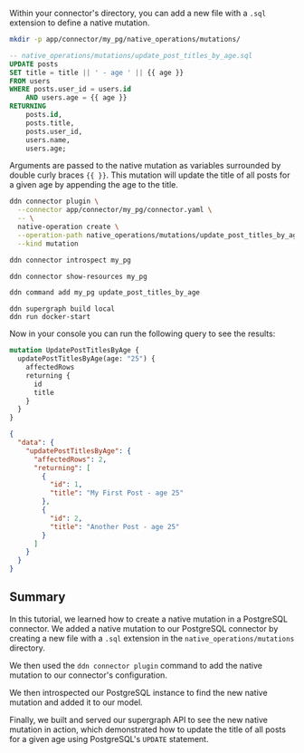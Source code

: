 Within your connector's directory, you can add a new file with a `.sql` extension to define a native mutation.

```sh title="Create a new directory to store your native mutations:"
mkdir -p app/connector/my_pg/native_operations/mutations/
```

```sql title="Create a new file in your connector's directory:"
-- native_operations/mutations/update_post_titles_by_age.sql
UPDATE posts
SET title = title || ' - age ' || {{ age }}
FROM users
WHERE posts.user_id = users.id
    AND users.age = {{ age }}
RETURNING
    posts.id,
    posts.title,
    posts.user_id,
    users.name,
    users.age;
```

Arguments are passed to the native mutation as variables surrounded by double curly braces `{{ }}`. This mutation will
update the title of all posts for a given age by appending the age to the title.

```sh title="Then, use the PostgreSQL connector's plugin to add the native query to your connector's configuration:"
ddn connector plugin \
  --connector app/connector/my_pg/connector.yaml \
  -- \
  native-operation create \
  --operation-path native_operations/mutations/update_post_titles_by_age.sql \
  --kind mutation
```

```sh title="Introspect your PostgreSQL instance:"
ddn connector introspect my_pg
```

```sh title="Show the found resources:"
ddn connector show-resources my_pg
```

```sh title="Then, add your model:"
ddn command add my_pg update_post_titles_by_age
```

```title="Build and serve your supergraph API:"
ddn supergraph build local
ddn run docker-start
```

Now in your console you can run the following query to see the results:

```graphql title="Run the following mutation:"
mutation UpdatePostTitlesByAge {
  updatePostTitlesByAge(age: "25") {
    affectedRows
    returning {
      id
      title
    }
  }
}
```

```json title="The response will be:"
{
  "data": {
    "updatePostTitlesByAge": {
      "affectedRows": 2,
      "returning": [
        {
          "id": 1,
          "title": "My First Post - age 25"
        },
        {
          "id": 2,
          "title": "Another Post - age 25"
        }
      ]
    }
  }
}
```

## Summary

In this tutorial, we learned how to create a native mutation in a PostgreSQL connector. We added a native mutation to
our PostgreSQL connector by creating a new file with a `.sql` extension in the `native_operations/mutations` directory.

We then used the `ddn connector plugin` command to add the native mutation to our connector's configuration.

We then introspected our PostgreSQL instance to find the new native mutation and added it to our model.

Finally, we built and served our supergraph API to see the new native mutation in action, which demonstrated how to
update the title of all posts for a given age using PostgreSQL's `UPDATE` statement.

